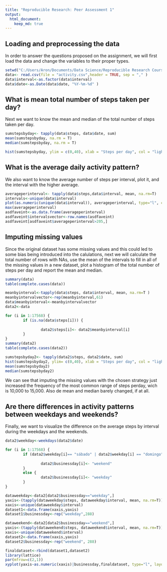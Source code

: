 ```yaml
---
title: "Reproducible Research: Peer Assessment 1"
output: 
  html_document:
    keep_md: true
---
```



## Loading and preprocessing the data
In order to answer the questions proposed on the assignment, we will first load the data and change the variables to their
proper types.

```r
setwd("C:/Users/Aron/Documents/Data Science/Reproducible Research Course/RepData_PeerAssessment1")
data<- read.csv(file = "activity.csv",header = TRUE, sep = "," )
data$interval<-as.factor(data$interval)
data$date<-as.Date(data$date, "%Y-%m-%d" )
```

## What is mean total number of steps taken per day?

Next we want to know the mean and median of the total number of steps taken per day.
```r
sumstepsbyday<- tapply(data$steps, data$date, sum)
mean(sumstepsbyday, na.rm = T)
median(sumstepsbyday, na.rm = T)

hist(sumstepsbyday, ylim = c(0,40), xlab = "Steps per day", col = "lightblue", main = "Total number of steps per day Histogram")
```

## What is the average daily activity pattern?
We also want to know the average number of steps per interval, plot it, and the interval with the higher average.

```r
averageperinterval<- tapply(data$steps,data$interval, mean, na.rm=T)   
intervals<-unique(data$interval)
plot(as.numeric(unique(data$interval)), averageperinterval, type="l", col="lightblue", main = "Average Steps per interval", xlab = "Intervals", ylab = "Average number of steps")  
max(averageperinterval)
asdfaveint<-as.data.frame(averageperinterval)
asdfaveint$intervalsvector<-row.names(asdfaveint)
asdfaveint[asdfaveint$averageperinterval>205,] 
```

## Imputing missing values
Since the original dataset has some missing values and this could led to some bias being introduced into the calulations,  next we will calculate the total number of rows with NAs, use the mean of the intervals to fill in all
of the missing values in a new dataset, plot a histogram of the total number of steps per day and report the mean and median.

```r
summary(data)
table(complete.cases(data))

meanbyinterval<-tapply(data$steps, data$interval, mean, na.rm=T )
meanbyintervalvector<-rep(meanbyinterval,61)
data$meanbyinterval<-meanbyintervalvector
data2<-data

for (i in 1:17568) {
        if (is.na(data$steps[i])) {
                
                data2$steps[i]<- data2$meanbyinterval[i]
        }
}
summary(data2)
table(complete.cases(data2))

sumstepsbyday2<- tapply(data2$steps, data2$date, sum)
hist(sumstepsbyday2, ylim= c(0,40), xlab = "Steps per day", col = "lightblue", main = "Total number of steps per day Histogram")
mean(sumstepsbyday2)
median(sumstepsbyday2)
```

We can see that imputing the missing values with the chosen strategy just increased the frequency of the most common 
range of steps perday, wich is 10,000 to 15,000.  Also de mean and median barely changed, if at all.


## Are there differences in activity patterns between weekdays and weekends?

Finally, we want to visualize the difference on the average steps by interval during the weekdays and the weekends.

```r
data2$weekday<-weekdays(data2$date)

for (i in 1:17568) {
        if (data2$weekday[i]== "sábado" | data2$weekday[i] == "domingo") {
                
                data2$businessday[i]<- "weekend"
        }
        else {
                data2$businessday[i]<- "weekday"
        }
}

dataweekday<-data2[data2$businessday=="weekday",]
yaxis<-(tapply(dataweekday$steps, dataweekday$interval, mean, na.rm=T))
xaxis<-unique(dataweekday$interval)
dataset1<-data.frame(xaxis,yaxis)
dataset1$businessday<-rep("weekday",288)

dataweekend<-data2[data2$businessday=="weekend",]
yaxis<-(tapply(dataweekend$steps, dataweekend$interval, mean, na.rm=T))
xaxis<-unique(dataweekend$interval)
dataset2<-data.frame(xaxis,yaxis)
dataset2$businessday<-rep("weekend", 288)

finaldataset<-rbind(dataset1,dataset2)
library(lattice)
par(mfrow=c(2,1))
xyplot(yaxis~as.numeric(xaxis)|businessday,finaldataset, type="l", layout=c(1,2), xlab = "Intervals", ylab =  "Average number of steps", main= "Average Steps per interval per type of day")
```

